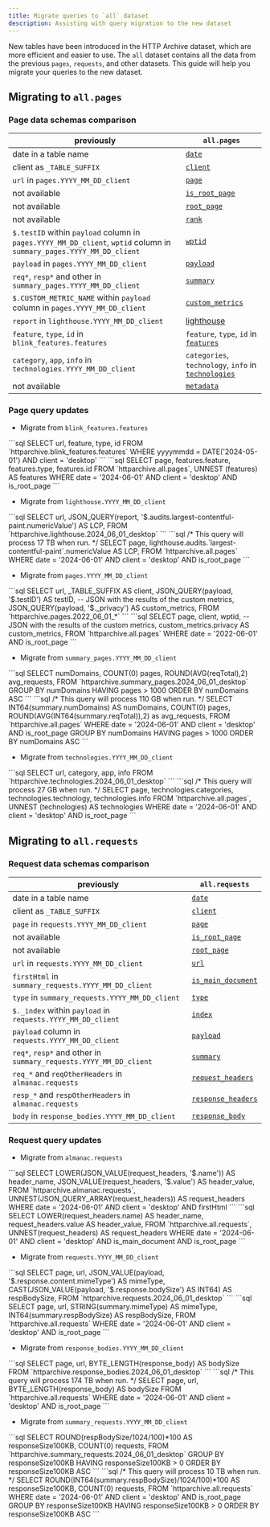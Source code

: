 ```yaml
---
title: Migrate queries to `all` dataset
description: Assisting with query migration to the new dataset
---
```



New tables have been introduced in the HTTP Archive dataset, which are more efficient and easier to use. The `all` dataset contains all the data from the previous `pages`, `requests`, and other datasets. This guide will help you migrate your queries to the new dataset.

## Migrating to `all.pages`

### Page data schemas comparison

previously | `all.pages`
---|---
date in a table name | [`date`](/reference/tables/pages/#date)
client as `_TABLE_SUFFIX` | [`client`](/reference/tables/pages/#client)
`url` in `pages.YYYY_MM_DD_client` | [`page`](/reference/tables/pages/#page)
not available | [`is_root_page`](/reference/tables/pages/#is_root_page)
not available | [`root_page`](/reference/tables/pages/#root_page)
not available | [`rank`](/reference/tables/pages/#rank)
`$.testID` within `payload` column in `pages.YYYY_MM_DD_client`, `wptid` column in `summary_pages.YYYY_MM_DD_client` | [`wptid`](/reference/tables/pages/#wptid)
`payload`  in `pages.YYYY_MM_DD_client` | [`payload`](/reference/tables/pages/#payload)
`req*`, `resp*` and other in `summary_pages.YYYY_MM_DD_client` | [`summary`](/reference/tables/pages/#summary)
`$.CUSTOM_METRIC_NAME` within `payload` column in `pages.YYYY_MM_DD_client` | [`custom_metrics`](/reference/tables/pages/#custom_metrics)
`report` in `lighthouse.YYYY_MM_DD_client` | [lighthouse](/reference/tables/pages/#lighthouse)
`feature`, `type`, `id` in `blink_features.features` | `feature`, `type`, `id` in [`features`](/reference/tables/pages/#features)
`category`, `app`, `info` in `technologies.YYYY_MM_DD_client` | `categories`, `technology`, `info` in [`technologies`](/reference/tables/pages/#technologies)
not available | [`metadata`](/reference/tables/pages/#metadata)

### Page query updates

- Migrate from `blink_features.features`

<Tabs>
  <TabItem label="Before">
```sql
SELECT
  url,
  feature,
  type,
  id
FROM `httparchive.blink_features.features`
WHERE yyyymmdd = DATE('2024-05-01')
  AND client = 'desktop'
```
  </TabItem>
  <TabItem label="After">
```sql
SELECT
  page,
  features.feature,
  features.type,
  features.id
FROM `httparchive.all.pages`,
UNNEST (features) AS features
WHERE date = '2024-06-01'
  AND client = 'desktop'
  AND is_root_page
```
  </TabItem>
</Tabs>

- Migrate from `lighthouse.YYYY_MM_DD_client`

<Tabs>
  <TabItem label="Before">
```sql
SELECT
  url,
  JSON_QUERY(report, '$.audits.largest-contentful-paint.numericValue') AS LCP,
FROM `httparchive.lighthouse.2024_06_01_desktop`
```
  </TabItem>
  <TabItem label="After">
```sql
/* This query will process 17 TB when run. */
SELECT
  page,
  lighthouse.audits.`largest-contentful-paint`.numericValue AS LCP,
FROM `httparchive.all.pages`
WHERE date = '2024-06-01'
  AND client = 'desktop'
  AND is_root_page
```
  </TabItem>
</Tabs>

- Migrate from `pages.YYYY_MM_DD_client`

<Tabs>
  <TabItem label="Before">
```sql
SELECT
  url,
  _TABLE_SUFFIX AS client,
  JSON_QUERY(payload, '$.testID') AS testID,
-- JSON with the results of the custom metrics,
  JSON_QUERY(payload, '$._privacy') AS custom_metrics,
FROM `httparchive.pages.2022_06_01_*`
```
  </TabItem>
  <TabItem label="After">
```sql
SELECT
  page,
  client,
  wptid,
-- JSON with the results of the custom metrics,
  custom_metrics.privacy AS custom_metrics,
FROM `httparchive.all.pages`
WHERE date = '2022-06-01'
  AND is_root_page
```
  </TabItem>
</Tabs>

- Migrate from `summary_pages.YYYY_MM_DD_client`

<Tabs>
  <TabItem label="Before">
```sql
SELECT
  numDomains,
  COUNT(0) pages,
  ROUND(AVG(reqTotal),2) avg_requests,
FROM `httparchive.summary_pages.2024_06_01_desktop`
GROUP BY
  numDomains
HAVING
  pages > 1000
ORDER BY
  numDomains ASC
```
  </TabItem>
  <TabItem label="After">
```sql
/* This query will process 110 GB when run. */
SELECT
  INT64(summary.numDomains) AS numDomains,
  COUNT(0) pages,
  ROUND(AVG(INT64(summary.reqTotal)),2) as avg_requests,
FROM `httparchive.all.pages`
WHERE date = '2024-06-01'
  AND client = 'desktop'
  AND is_root_page
GROUP BY
  numDomains
HAVING
  pages > 1000
ORDER BY
  numDomains ASC
```
  </TabItem>
</Tabs>

- Migrate from `technologies.YYYY_MM_DD_client`

<Tabs>
  <TabItem label="Before">
```sql
SELECT
  url,
  category,
  app,
  info
FROM `httparchive.technologies.2024_06_01_desktop`
```
  </TabItem>
  <TabItem label="After">
```sql
/* This query will process 27 GB when run. */
SELECT
  page,
  technologies.categories,
  technologies.technology,
  technologies.info
FROM `httparchive.all.pages`,
UNNEST (technologies) AS technologies
WHERE date = '2024-06-01'
  AND client = 'desktop'
  AND is_root_page
```

  </TabItem>
</Tabs>

## Migrating to `all.requests`

### Request data schemas comparison

previously | `all.requests`
---|---
date in a table name | [`date`](/reference/tables/requests/#date)
client as `_TABLE_SUFFIX` | [`client`](/reference/tables/requests/#client)
`page` in `requests.YYYY_MM_DD_client` | [`page`](/reference/tables/requests/#page)
not available | [`is_root_page`](/reference/tables/requests/#is_root_page)
not available | [`root_page`](/reference/tables/requests/#root_page)
`url` in `requests.YYYY_MM_DD_client` | [`url`](/reference/tables/requests/#url)
`firstHtml` in `summary_requests.YYYY_MM_DD_client` | [`is_main_document`](/reference/tables/requests/#is_main_document)
`type` in `summary_requests.YYYY_MM_DD_client` | [`type`](/reference/tables/requests/#type)
`$._index` within `payload` in `requests.YYYY_MM_DD_client` | [`index`](/reference/tables/requests/#index)
`payload` column in `requests.YYYY_MM_DD_client` | [`payload`](/reference/tables/requests/#payload)
`req*`, `resp*` and other in `summary_requests.YYYY_MM_DD_client` | [`summary`](/reference/tables/requests/#summary)
`req_*` and `reqOtherHeaders` in `almanac.requests` | [`request_headers`](/reference/tables/requests/#request_headers)
`resp_*` and `respOtherHeaders` in `almanac.requests` | [`response_headers`](/reference/tables/requests/#response_headers)
`body` in `response_bodies.YYYY_MM_DD_client` | [`response_body`](/reference/tables/requests/#response_body)

### Request query updates

- Migrate from `almanac.requests`

<Tabs>
  <TabItem label="Before">
```sql
SELECT
  LOWER(JSON_VALUE(request_headers, '$.name')) AS header_name,
  JSON_VALUE(request_headers, '$.value') AS header_value,
FROM `httparchive.almanac.requests`,
UNNEST(JSON_QUERY_ARRAY(request_headers)) AS request_headers
WHERE date = '2024-06-01'
  AND client = 'desktop'
  AND firstHtml
```
  </TabItem>
  <TabItem label="After">
```sql
SELECT
  LOWER(request_headers.name) AS header_name,
  request_headers.value AS header_value,
FROM `httparchive.all.requests`,
UNNEST(request_headers) AS request_headers
WHERE date = '2024-06-01'
  AND client = 'desktop'
  AND is_main_document
  AND is_root_page
```
  </TabItem>
</Tabs>

- Migrate from `requests.YYYY_MM_DD_client`

<Tabs>
  <TabItem label="Before">
```sql
SELECT
  page,
  url,
  JSON_VALUE(payload, '$.response.content.mimeType') AS mimeType,
  CAST(JSON_VALUE(payload, '$.response.bodySize') AS INT64) AS respBodySize,
FROM `httparchive.requests.2024_06_01_desktop`
```
  </TabItem>
  <TabItem label="After">
```sql
SELECT
  page,
  url,
  STRING(summary.mimeType) AS mimeType,
  INT64(summary.respBodySize) AS respBodySize,
FROM `httparchive.all.requests`
WHERE date = '2024-06-01'
  AND client = 'desktop'
  AND is_root_page
```
  </TabItem>
</Tabs>

- Migrate from `response_bodies.YYYY_MM_DD_client`


<Tabs>
  <TabItem label="Before">
```sql
SELECT
  page,
  url,
  BYTE_LENGTH(response_body) AS bodySize
FROM `httparchive.response_bodies.2024_06_01_desktop`
```
  </TabItem>
  <TabItem label="After">
```sql
/* This query will process 174 TB when run. */
SELECT
  page,
  url,
  BYTE_LENGTH(response_body) AS bodySize
FROM `httparchive.all.requests`
WHERE date = '2024-06-01'
  AND client = 'desktop'
  AND is_root_page
```
  </TabItem>
</Tabs>

- Migrate from `summary_requests.YYYY_MM_DD_client`


<Tabs>
  <TabItem label="Before">
```sql
SELECT
  ROUND(respBodySize/1024/100)*100 AS responseSize100KB,
  COUNT(0) requests,
FROM `httparchive.summary_requests.2024_06_01_desktop`
GROUP BY responseSize100KB
HAVING responseSize100KB > 0
ORDER BY responseSize100KB ASC
```
  </TabItem>
  <TabItem label="After">
```sql
/* This query will process 10 TB when run. */
SELECT
  ROUND(INT64(summary.respBodySize)/1024/100)*100 AS responseSize100KB,
  COUNT(0) requests,
FROM `httparchive.all.requests`
WHERE date = '2024-06-01'
  AND client = 'desktop'
  AND is_root_page
GROUP BY responseSize100KB
HAVING responseSize100KB > 0
ORDER BY responseSize100KB ASC
```
  </TabItem>
</Tabs>
